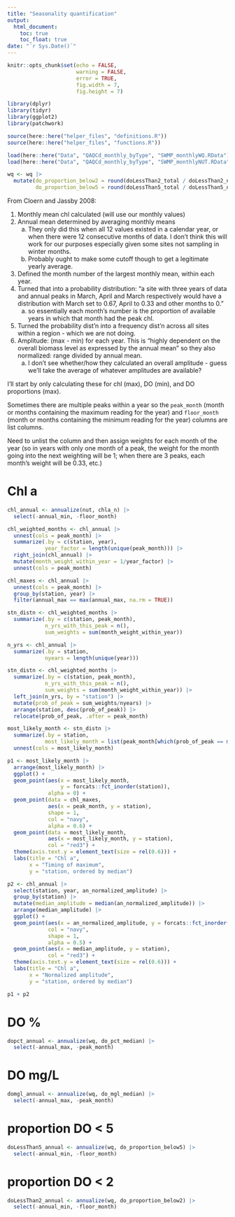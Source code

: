 ```yaml
---
title: "Seasonality quantification"
output: 
  html_document:
    toc: true
    toc_float: true
date: "`r Sys.Date()`"
---
```


```r
knitr::opts_chunk$set(echo = FALSE,
                      warning = FALSE,
                      error = TRUE,
                      fig.width = 7,
                      fig.height = 7)
```

```r
library(dplyr)
library(tidyr)
library(ggplot2)
library(patchwork)

source(here::here("helper_files", "definitions.R"))
source(here::here("helper_files", "functions.R"))

load(here::here("Data", "QAQCd_monthly_byType", "SWMP_monthlyWQ.RData"))
load(here::here("Data", "QAQCd_monthly_byType", "SWMP_monthlyNUT.RData"))

wq <- wq |> 
  mutate(do_proportion_below2 = round(doLessThan2_total / doLessThan2_nValid, 4),
         do_proportion_below5 = round(doLessThan5_total / doLessThan5_nValid, 4)) 
```


From Cloern and Jassby 2008:

1.  Monthly mean chl calculated (will use our monthly values)  
2.  Annual mean determined by averaging monthly means  
    a.  They only did this when all 12 values existed in a calendar year, or when there were 12 consecutive months of data. I don't think this will work for our purposes especially given some sites not sampling in winter months. 
    b.  Probably ought to make some cutoff though to get a legitimate yearly average.  
3.  Defined the month number of the largest monthly mean, within each year.  
4.  Turned that into a probability distribution: "a site with three years of data and annual peaks in March, April and March respectively would have a distribution with March set to 0.67, April to 0.33 and other months to 0."  
    a.  so essentially each month's number is the proportion of available years in which that month had the peak chl.  
5.  Turned the probability dist'n into a frequency dist'n across all sites within a region - which we are not doing.  
6.  Amplitude: (max - min) for each year. This is "highly dependent on the overall biomass level as expressed by the annual mean" so they also normalized: range divided by annual mean.  
    a.  I don't see whether/how they calculated an overall amplitude - guess we'll take the average of whatever amplitudes are available?  
    

I'll start by only calculating these for chl (max), DO (min), and DO proportions (max).  

Sometimes there are multiple peaks within a year so the `peak_month` (month or months containing the maximum reading for the year) and `floor_month` (month or months containing the minimum reading for the year) columns are list columns.  

Need to unlist the column and then assign weights for each month of the year (so in years with only one month of a peak, the weight for the month going into the next weighting will be 1; when there are 3 peaks, each month's weight will be 0.33, etc.)


# Chl a  

```r
chl_annual <- annualize(nut, chla_n) |> 
  select(-annual_min, -floor_month) 

chl_weighted_months <- chl_annual |> 
  unnest(cols = peak_month) |> 
  summarize(.by = c(station, year),
            year_factor = length(unique(peak_month))) |> 
  right_join(chl_annual) |> 
  mutate(month_weight_within_year = 1/year_factor) |> 
  unnest(cols = peak_month)

chl_maxes <- chl_annual |> 
  unnest(cols = peak_month) |> 
  group_by(station, year) |> 
  filter(annual_max == max(annual_max, na.rm = TRUE))

stn_distn <- chl_weighted_months |> 
  summarize(.by = c(station, peak_month),
            n_yrs_with_this_peak = n(),
            sum_weights = sum(month_weight_within_year)) 

n_yrs <- chl_annual |> 
  summarize(.by = station,
            nyears = length(unique(year)))

stn_distn <- chl_weighted_months |> 
  summarize(.by = c(station, peak_month),
            n_yrs_with_this_peak = n(),
            sum_weights = sum(month_weight_within_year)) |> 
  left_join(n_yrs, by = "station") |> 
  mutate(prob_of_peak = sum_weights/nyears) |> 
  arrange(station, desc(prob_of_peak)) |> 
  relocate(prob_of_peak, .after = peak_month)

most_likely_month <- stn_distn |> 
  summarize(.by = station,
            most_likely_month = list(peak_month[which(prob_of_peak == max(prob_of_peak))])) |> 
  unnest(cols = most_likely_month)
```


```r
p1 <- most_likely_month |> 
  arrange(most_likely_month) |> 
  ggplot() +
  geom_point(aes(x = most_likely_month,
                 y = forcats::fct_inorder(station)),
             alpha = 0) +
  geom_point(data = chl_maxes,
             aes(x = peak_month, y = station),
             shape = 1,
             col = "navy",
             alpha = 0.6) +
  geom_point(data = most_likely_month,
             aes(x = most_likely_month, y = station),
             col = "red3") +
  theme(axis.text.y = element_text(size = rel(0.6))) +
  labs(title = "Chl a",
       x = "Timing of maximum",
       y = "station, ordered by median")
```


```r
p2 <- chl_annual |> 
  select(station, year, an_normalized_amplitude) |> 
  group_by(station) |> 
  mutate(median_amplitude = median(an_normalized_amplitude)) |> 
  arrange(median_amplitude) |> 
  ggplot() +
  geom_point(aes(x = an_normalized_amplitude, y = forcats::fct_inorder(station)),
             col = "navy",
             shape = 1,
             alpha = 0.5) +
  geom_point(aes(x = median_amplitude, y = station),
             col = "red3") +
  theme(axis.text.y = element_text(size = rel(0.6))) +
  labs(title = "Chl a",
       x = "Normalized amplitude",
       y = "station, ordered by median")
```

```r
p1 + p2
```


# DO %  

```r
dopct_annual <- annualize(wq, do_pct_median) |> 
  select(-annual_max, -peak_month) 
```


# DO mg/L  

```r
domgl_annual <- annualize(wq, do_mgl_median) |> 
  select(-annual_max, -peak_month) 
```



# proportion DO < 5  

```r
doLessThan5_annual <- annualize(wq, do_proportion_below5) |> 
  select(-annual_min, -floor_month) 
```



# proportion DO < 2  

```r
doLessThan2_annual <- annualize(wq, do_proportion_below2) |> 
  select(-annual_min, -floor_month) 
```